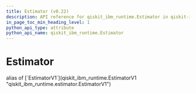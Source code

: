 ```yaml
---
title: Estimator (v0.22)
description: API reference for qiskit_ibm_runtime.Estimator in qiskit-ibm-runtime v0.22
in_page_toc_min_heading_level: 1
python_api_type: attribute
python_api_name: qiskit_ibm_runtime.Estimator
---
```


# Estimator

<Attribute id="qiskit_ibm_runtime.Estimator" isDedicatedPage={true} github="https://github.com/Qiskit/qiskit-ibm-runtime/tree/stable/0.22/qiskit_ibm_runtime/estimator.py#L179-L363">
  alias of [`EstimatorV1`](qiskit_ibm_runtime.EstimatorV1 "qiskit_ibm_runtime.estimator.EstimatorV1")
</Attribute>

